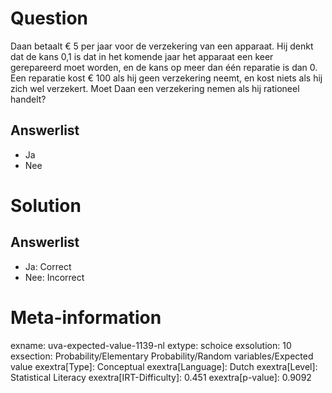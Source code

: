 Question
========

Daan betaalt € 5 per jaar voor de verzekering van een apparaat. Hij
denkt dat de kans 0,1 is dat in het komende jaar het apparaat een keer
gerepareerd moet worden, en de kans op meer dan één reparatie is dan 0.
Een reparatie kost € 100 als hij geen verzekering neemt, en kost niets
als hij zich wel verzekert. Moet Daan een verzekering nemen als hij
rationeel handelt?

Answerlist
----------

* Ja
* Nee

Solution
========

Answerlist
----------

* Ja: Correct
* Nee: Incorrect

Meta-information
================
exname: uva-expected-value-1139-nl
extype: schoice
exsolution: 10
exsection: Probability/Elementary Probability/Random variables/Expected value
exextra[Type]: Conceptual
exextra[Language]: Dutch
exextra[Level]: Statistical Literacy
exextra[IRT-Difficulty]: 0.451
exextra[p-value]: 0.9092
